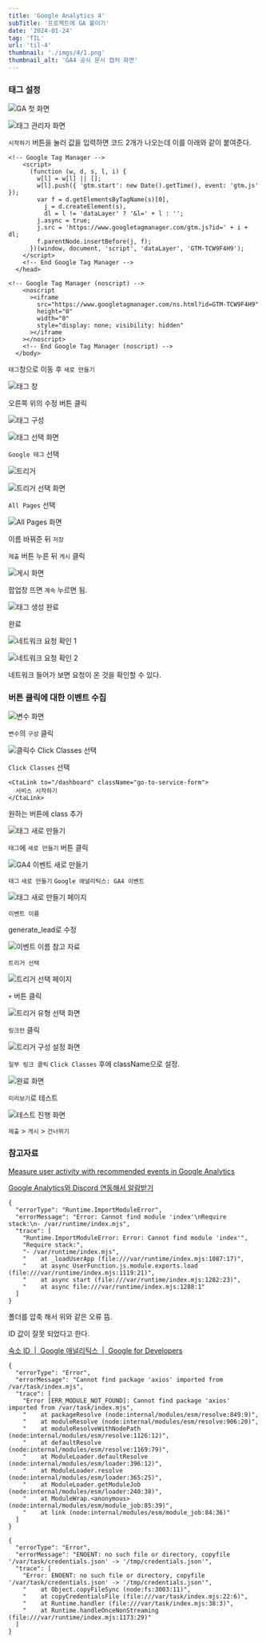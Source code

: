 ```yaml
---
title: 'Google Analytics 4'
subTitle: '프로젝트에 GA 붙이기'
date: '2024-01-24'
tag: 'TIL'
url: 'til-4'
thumbnail: './imgs/4/1.png'
thumbnail_alt: 'GA4 공식 문서 캡처 화면'
---
```


### 태그 설정

![GA 첫 화면](./imgs/4/2.png)

![태그 관리자 화면](./imgs/4/3.png)

`시작하기` 버튼을 눌러 값을 입력하면 코드 2개가 나오는데 이를 아래와 같이 붙여준다.

```tsx
<!-- Google Tag Manager -->
    <script>
      (function (w, d, s, l, i) {
        w[l] = w[l] || [];
        w[l].push({ 'gtm.start': new Date().getTime(), event: 'gtm.js' });
        var f = d.getElementsByTagName(s)[0],
          j = d.createElement(s),
          dl = l != 'dataLayer' ? '&l=' + l : '';
        j.async = true;
        j.src = 'https://www.googletagmanager.com/gtm.js?id=' + i + dl;
        f.parentNode.insertBefore(j, f);
      })(window, document, 'script', 'dataLayer', 'GTM-TCW9F4H9');
    </script>
    <!-- End Google Tag Manager -->
  </head>
```

```tsx
<!-- Google Tag Manager (noscript) -->
    <noscript
      ><iframe
        src="https://www.googletagmanager.com/ns.html?id=GTM-TCW9F4H9"
        height="0"
        width="0"
        style="display: none; visibility: hidden"
      ></iframe
    ></noscript>
    <!-- End Google Tag Manager (noscript) -->
  </body>
```

`태그`창으로 이동 후 `새로 만들기`

![태그 창](./imgs/4/4.png)

오른쪽 위의 수정 버튼 클릭

![태그 구성](./imgs/4/5.png)

![태그 선택 화면](./imgs/4/6.png)

`Google 태그` 선택

![트리거](./imgs/4/7.png)

![트리거 선택 화면](./imgs/4/8.png)

`All Pages` 선택

![All Pages 화면](./imgs/4/9.png)

이름 바꿔준 뒤 `저장`

`제출` 버튼 누른 뒤 `게시` 클릭

![게시 화면](./imgs/4/10.png)

팝업창 뜨면 `계속` 누르면 됨.

![태그 생성 완료](./imgs/4/11.png)

완료

![네트워크 요청 확인 1](./imgs/4/12.png)

![네트워크 요청 확인 2](./imgs/4/13.png)

네트워크 들어가 보면 요청이 온 것을 확인할 수 있다.

### 버튼 클릭에 대한 이벤트 수집

![변수 화면](./imgs/4/14.png)

`변수`의 `구성` 클릭

![클릭수 Click Classes 선택](./imgs/4/15.png)

`Click Classes` 선택

```tsx
<CtaLink to="/dashboard" className="go-to-service-form">
  서비스 시작하기
</CtaLink>
```

원하는 버튼에 class 추가

![태그 새로 만들기](./imgs/4/16.png)

`태그`에 `새로 만들기` 버튼 클릭

![GA4 이벤트 새로 만들기](./imgs/4/17.png)

`태그` `새로 만들기` `Google 애널리틱스: GA4 이벤트`

![태그 새로 만들기 페이지](./imgs/4/18.png)

`이벤트 이름`

generate_lead로 수정

![이벤트 이름 참고 자료](./imgs/4/19.png)

`트리거 선택`

![트리거 선택 페이지](./imgs/4/20.png)

`+` 버튼 클릭

![트리거 유형 선택 화면](./imgs/4/21.png)

`링크만` 클릭

![트리거 구성 설정 화면](./imgs/4/22.png)

`일부 링크 클릭` `Click Classes` 후에 className으로 설정.

![완료 화면](./imgs/4/23.png)

`미리보기`로 테스트

![테스트 진행 화면](./imgs/4/24.png)

`제출` > `게시` > `건너뛰기`

### 참고자료

[Measure user activity with recommended events in Google Analytics](https://www.youtube.com/watch?v=PEPb3uaVILk)

[Google Analytics와 Discord 연동해서 알람받기](https://velog.io/@binllionaire/Google-Analytics와-Discord-연동해서-알람받기)

```tsx
{
  "errorType": "Runtime.ImportModuleError",
  "errorMessage": "Error: Cannot find module 'index'\nRequire stack:\n- /var/runtime/index.mjs",
  "trace": [
    "Runtime.ImportModuleError: Error: Cannot find module 'index'",
    "Require stack:",
    "- /var/runtime/index.mjs",
    "    at _loadUserApp (file:///var/runtime/index.mjs:1087:17)",
    "    at async UserFunction.js.module.exports.load (file:///var/runtime/index.mjs:1119:21)",
    "    at async start (file:///var/runtime/index.mjs:1282:23)",
    "    at async file:///var/runtime/index.mjs:1288:1"
  ]
}
```

폴더를 압축 해서 위와 같은 오류 뜸.

ID 값이 잘못 되었다고 한다.

[숙소 ID  |  Google 애널리틱스  |  Google for Developers](https://developers.google.com/analytics/devguides/reporting/data/v1/property-id?hl=ko)

```tsx
{
  "errorType": "Error",
  "errorMessage": "Cannot find package 'axios' imported from /var/task/index.mjs",
  "trace": [
    "Error [ERR_MODULE_NOT_FOUND]: Cannot find package 'axios' imported from /var/task/index.mjs",
    "    at packageResolve (node:internal/modules/esm/resolve:849:9)",
    "    at moduleResolve (node:internal/modules/esm/resolve:906:20)",
    "    at moduleResolveWithNodePath (node:internal/modules/esm/resolve:1126:12)",
    "    at defaultResolve (node:internal/modules/esm/resolve:1169:79)",
    "    at ModuleLoader.defaultResolve (node:internal/modules/esm/loader:396:12)",
    "    at ModuleLoader.resolve (node:internal/modules/esm/loader:365:25)",
    "    at ModuleLoader.getModuleJob (node:internal/modules/esm/loader:240:38)",
    "    at ModuleWrap.<anonymous> (node:internal/modules/esm/module_job:85:39)",
    "    at link (node:internal/modules/esm/module_job:84:36)"
  ]
}
```

```tsx
{
  "errorType": "Error",
  "errorMessage": "ENOENT: no such file or directory, copyfile '/var/task/credentials.json' -> '/tmp/credentials.json'",
  "trace": [
    "Error: ENOENT: no such file or directory, copyfile '/var/task/credentials.json' -> '/tmp/credentials.json'",
    "    at Object.copyFileSync (node:fs:3003:11)",
    "    at copyCredentialsFile (file:///var/task/index.mjs:22:6)",
    "    at Runtime.handler (file:///var/task/index.mjs:38:3)",
    "    at Runtime.handleOnceNonStreaming (file:///var/runtime/index.mjs:1173:29)"
  ]
}
```
